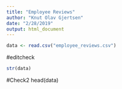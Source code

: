 ```yaml
---
title: "Employee Reviews"
author: "Knut Olav Gjertsen"
date: "2/28/2019"
output: html_document
---
```


```r
data <- read.csv("employee_reviews.csv")
```
#editcheck

```r
str(data)
```


#Check2
head(data)



